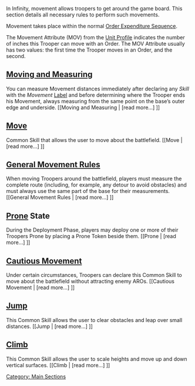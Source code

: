 {{section-main-sections}}
{{section-movement-module}}


In Infinity, movement allows troopers to get around the game board. This section details all necessary rules to perform such movements.

Movement takes place within the normal [[Order Expenditure Sequence]].

The Movement Attribute (MOV) from the [[Unit Profile]] indicates the number of inches this Trooper can move with an Order. The MOV Attribute usually has two values: the first time the Trooper moves in an Order, and the second.


== [[Moving and Measuring]] ==
You can measure Movement distances immediately after declaring any ''Skill'' with the ''Movement'' [[Label]] and before determining where the Trooper ends his Movement, always measuring from the same point on the base’s outer edge and underside. [[Moving and Measuring | [read more...] ]]


== [[Move]] ==
Common Skill that allows the user to move about the battlefield. [[Move | [read more...] ]]


== [[General Movement Rules]] ==
When moving Troopers around the battlefield, players must measure the complete route (including, for example, any detour to avoid obstacles) and must always use the same part of the base for their measurements. [[General Movement Rules | [read more...] ]]


== [[Prone]] State ==
During the Deployment Phase, players may deploy one or more of their Troopers Prone by placing a Prone Token beside them. [[Prone | [read more...] ]]


{{n4}}
== [[Cautious Movement]] ==
Under certain circumstances, Troopers can declare this Common Skill to move about the battlefield without attracting enemy AROs. [[Cautious Movement | [read more...] ]]
{{n4end}}


== [[Jump]] ==
This Common Skill allows the user to clear obstacles and leap over small distances. [[Jump | [read more...] ]]


== [[Climb]] ==
This Common Skill allows the user to scale heights and move up and down vertical surfaces. [[Climb | [read more...] ]]


{{section-main-sections}}
{{section-movement-module}}






[[Category: Main Sections]]